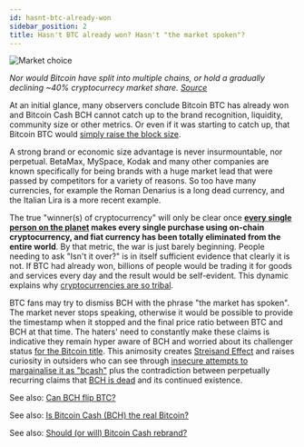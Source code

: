 ```yaml
---
id: hasnt-btc-already-won
sidebar_position: 2
title: Hasn't BTC already won? Hasn't "the market spoken"?
---
```



<img src={marketChoice} alt="Market choice" />

_Nor would Bitcoin have split into multiple chains, or hold a gradually declining ~40% cryptocurrecy market share. [Source](https://twitter.com/MarcFalzon/status/1635442319120908291)_

At an initial glance, many observers conclude Bitcoin BTC has already won and Bitcoin Cash BCH cannot catch up to the brand recognition, liquidity, community size or other metrics. Or even if it was starting to catch up, that Bitcoin BTC would [simply raise the block size](/faqs/BCH-vs-BTC/what-if-btc-raises-block-size).

A strong brand or economic size advantage is never insurmountable, nor perpetual. BetaMax, MySpace, Kodak and many other companies are known specifically for being brands with a huge market lead that were passed by competitors for a variety of reasons. So too have many currencies, for example the Roman Denarius is a long dead currency, and the Italian Lira is a more recent example.

The true "winner(s) of cryptocurrency" will only be clear once **[every single person on the planet](/faqs/Global-Reserve-Currency/what-do-you-mean-global-reserve-currency) makes every single purchase using on-chain cryptocurrency, and fiat currency has been totally eliminated from the entire world**. By that metric, the war is just barely beginning. People needing to ask "Isn't it over?" is in itself sufficient evidence that clearly it is not. If BTC had already won, billions of people would be trading it for goods and services every day and the result would be self-evident. This dynamic explains why [cryptocurrencies are so tribal](/faqs/Cryptocurrency/why-are-cryptocurrencies-tribal).

BTC fans may try to dismiss BCH with the phrase "the market has spoken". The market never stops speaking, otherwise it would be possible to provide the timestamp when it stopped and the final price ratio between BTC and BCH at that time. The haters' need to constantly make these claims is indicative they remain hyper aware of BCH and worried about its challenger status [for the Bitcoin title](/faqs/BCH-vs-BTC/is-bch-the-real-bitcoin). This animosity creates [Streisand Effect](https://en.wikipedia.org/wiki/Streisand_effect) and raises curiosity in outsiders who can see through [insecure attempts to margainalise it as "bcash"](/faqs/Other/whats-with-the-name-bcash) plus the contradiction between perpetually recurring claims that [BCH is dead](/faqs/Other/is-bitcoin-cash-dead) and its continued existence.

See also: [Can BCH flip BTC?](/faqs/BCH-vs-BTC/can-bch-flip-btc)

See also: [Is Bitcoin Cash (BCH) the real Bitcoin?](/faqs/BCH-vs-BTC/is-bch-the-real-bitcoin)

See also: [Should (or will) Bitcoin Cash rebrand?](/faqs/BCH/will-bitcoin-cash-rebrand)
